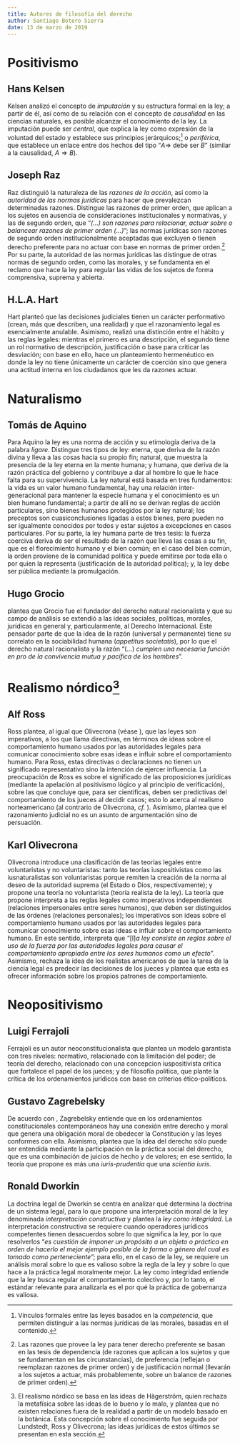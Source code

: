```yaml
---
title: Autores de filosofía del derecho
author: Santiago Botero Sierra
date: 13 de marzo de 2019
---
```


# Positivismo

## Hans Kelsen

Kelsen analizó el concepto de *imputación* y su estructura formal en la ley; a
partir de él, así como de su relación con el concepto de *causalidad* en las
ciencias naturales, es posible alcanzar el conocimiento de la ley. La imputación
puede ser *central*, que explica la ley como expresión de la voluntad del estado
y establece sus principios jerárquicos;[^ImpCentral] o *periférica*, que
establece un enlace entre dos hechos del tipo "$A \Rightarrow$ debe ser $B$"
(similar a la causalidad, $A \Rightarrow B$).\autocite{ency:kelsen}

[^ImpCentral]: Vínculos formales entre las leyes basados en la *competencia*,
que permiten distinguir a las normas jurídicas de las  morales, basadas en el
contenido.

## Joseph Raz

Raz distinguió la naturaleza de las *razones de la acción*, así como la
*autoridad de las normas jurídicas* para hacer que prevalezcan determinadas
razones.  Distingue las razones de primer orden, que aplican a los sujetos en
ausencia de consideraciones institucionales y normativas, y las de segundo
orden, que "*(...) son razones para relacionar, actuar sobre o balancear razones
de primer orden (...)*"; las normas jurídicas son razones de segundo orden
institucionalmente aceptadas que excluyen o tienen derecho preferente para no
actuar con base en normas de primer orden.[^Exclusion] Por su parte, la
autoridad de las  normas jurídicas las distingue de otras normas de segundo
orden, como las  morales, y se fundamenta en el reclamo que hace la ley para
regular las vidas  de los sujetos de forma comprensiva, suprema y
abierta.\autocite[Traducción libre. ][]{ency:raz}

[^Exclusion]: Las razones que provee la ley para tener derecho preferente se
basan en las tesis de dependencia (de razones que aplican a los sujetos y que se
fundamentan en las circunstancias), de preferencia (reflejan o reemplazan
razones de primer orden) y de justificación normal (llevarán a los sujetos a
actuar, más probablemente, sobre un balance de razones de primer orden).

## H.L.A. Hart

Hart planteó que las decisiones judiciales tienen un carácter performativo
(crean, más que describen, una realidad) y que el razonamiento legal es
esencialmente anulable. Asimismo, realizó una distinción entre el hábito y las
reglas legales: mientras el primero es una descripción, el segundo tiene un rol
normativo de descripción, justificación o base para criticar las desviación; con
base en ello, hace un planteamiento hermenéutico en donde la ley no tiene
únicamente un carácter de coerción sino que genera una actitud interna en los
ciudadanos que les da razones actuar.\autocite{ency:hart}

# Naturalismo

## Tomás de Aquino

Para Aquino la ley es una norma de acción y su etimología deriva de la palabra
*ligare*. Distingue tres tipos de ley: eterna, que deriva de la razón divina y
lleva a las cosas hacia su propio fin; natural, que muestra la presencia de la
ley eterna en la mente humana; y humana, que deriva de la razón práctica del
gobierno y contribuye a dar al hombre lo que le hace falta para su
supervivencia. La ley natural está basada en tres fundamentos: la vida es un
valor humano fundamental, hay una relación inter-generacional para mantener la
especie humana y el conocimiento es un bien humano fundamental; a partir de allí
no se derivan reglas de acción particulares, sino bienes humanos protegidos por
la ley natural; los preceptos son cuasiconclusiones ligadas a estos bienes, pero
pueden no ser igualmente conocidos por todos y estar sujetos a excepciones en
casos particulares. Por su parte, la ley humana parte de tres tesis: la fuerza
coerciva deriva de ser el resultado de la razón que lleva las cosas a su fin,
que es el florecimiento humano y el bien común; en el caso del bien común, la
orden proviene de la comunidad política y puede emitirse por toda ella o por
quien la representa (justificación de la autoridad política); y, la ley debe ser
pública mediante la promulgación.\autocite{ency:aquino}

## Hugo Grocio

\citeauthor{lib:iusrac} plantea que Grocio fue el fundador del derecho natural
racionalista y que su campo de análisis se extendió a las ideas sociales,
políticas, morales, jurídicas en general y, particularmente, al Derecho
Internacional. Este pensador parte de que la idea de la razón (universal y
permanente) tiene su correlato en la sociabilidad humana (*appetitus
societatis*), por lo que el derecho natural racionalista y la razón "(...)
*cumplen una necesaria función en pro de la convivencia mutua y pacífica de los
hombres*".\autocite[585--587]{lib:iusrac}

# Realismo nórdico[^Realismo]

[^Realismo]: El realismo nórdico se basa en las ideas de Hägerström, quien
rechaza la metafísica sobre las ideas de lo bueno y lo malo, y plantea que no
existen relaciones fuera de la realidad a partir de un modelo basado en la
botánica. Esta concepción sobre el conocimiento fue seguida por Lundstedt, Ross
y Olivecrona; las ideas jurídicas de estos últimos se presentan en esta sección.

## Alf Ross

Ross plantea, al igual que Olivecrona (véase \ref{olivecrona}), que las leyes
son imperativos, a los que llama directivas, en términos de ideas sobre el
comportamiento humano usados por las autoridades legales para comunicar
conocimiento sobre esas ideas e influir sobre el comportamiento humano. Para
Ross, estas directivas o declaraciones no tienen un significado representativo
sino la intención de ejercer influencia. La preocupación de Ross es sobre el
significado de las proposiciones jurídicas (mediante la apelación al positivismo
lógico y al principio de verificación), sobre las que concluye que, para ser
científicas, deben ser predictivas del comportamiento de los jueces al decidir
casos; esto lo acerca al realismo norteamericano (al contrario de Olivecrona,
*cf.* \ref{olivecrona}). Asimismo, plantea que el razonamiento judicial no es
un asunto de argumentación sino de persuación.\autocite{ency:escandinavia}

## Karl Olivecrona {#olivecrona}

Olivecrona introduce una clasificación de las teorías legales entre
voluntaristas y no voluntaristas: tanto las teorías iuspositivistas como las
iusnaturalistas son voluntaristas porque remiten la creación de la norma al
deseo de la autoridad suprema (el Estado o Dios, respectivamente); y propone
una teoría no voluntarista (teoría realista de la ley). La teoría que propone
interpreta a las reglas legales como imperativos independientes (relaciones
impersonales entre seres humanos), que deben ser distinguidos de las órdenes
(relaciones personales); los imperativos son ideas sobre el comportamiento
humano usados por las autoridades legales para comunicar  conocimiento sobre
esas ideas e influir sobre el comportamiento humano. En este sentido, interpreta
que "[l]*a ley consiste en reglas sobre el uso de la fuerza por las autoridades
legales para causar el comportamiento apropiado entre los seres humanos como un
efecto*". Asimismo, rechaza la idea de los realistas americanos de que la tarea
de la ciencia legal es predecir las decisiones de los jueces y plantea que esta
es ofrecer información sobre los propios patrones de
comportamiento.\autocite[Traducción libre. ][]{ency:escandinavia}

# Neopositivismo

## Luigi Ferrajoli

Ferrajoli es un autor neoconstitucionalista que plantea un modelo garantista con
tres  niveles: normativo, relacionado con la limitación del poder; de teoría del
derecho, relacionado con una concepcion iuspositivista crítica que fortalece el
papel de los jueces; y de filosofía política, que plante la crítica de los
ordenamientos jurídicos con base en criterios
ético-políticos.\autocite{art:ferrajoli}

## Gustavo Zagrebelsky

De acuerdo con \citeauthor{lib:estuconst}, Zagrebelsky entiende que en los
ordenamientos constitucionales contemporáneos hay una conexión entre derecho y
moral que genera una obligación moral de obedecer la Constitución y las leyes
conformes con ella. Asimismo, plantea que la idea del derecho sólo puede ser
entendida mediante la participación en la práctica social del derecho, que es
una combinación de juicios de hecho y de valores; en ese sentido, la teoría que
propone es más una *iuris-prudentia* que una
*scientia iuris*.\autocite[46, 56]{lib:estuconst}

## Ronald Dworkin

La doctrina legal de Dworkin se centra en analizar qué determina la doctrina de
un sistema legal, para lo que propone una interpretación moral de la ley
denominada *interpretación constructiva* y plantea la *ley como integridad*. La
interpretación constructiva se requiere cuando operadores jurídicos competentes
tienen desacuerdos sobre lo que significa la ley, por lo que resolverlos "*es
cuestión de imponer un propósito a un objeto o práctica en orden de hacerlo el
mejor ejemplo posible de la forma o género del cual es tomado como
perteneciente*"; para ello, en el caso de la ley, se requiere un análisis moral
sobre lo que es valioso sobre la regla de la ley y sobre lo que hace a la
práctica legal moralmente mejor. La ley como integridad entiende que la ley
busca regular el comportamiento colectivo y, por lo tanto, el estándar relevante
para analizarla es el por qué la práctica de gobernanza es
valiosa.\autocite[Traducción libre. ][]{ency:dworkin}
